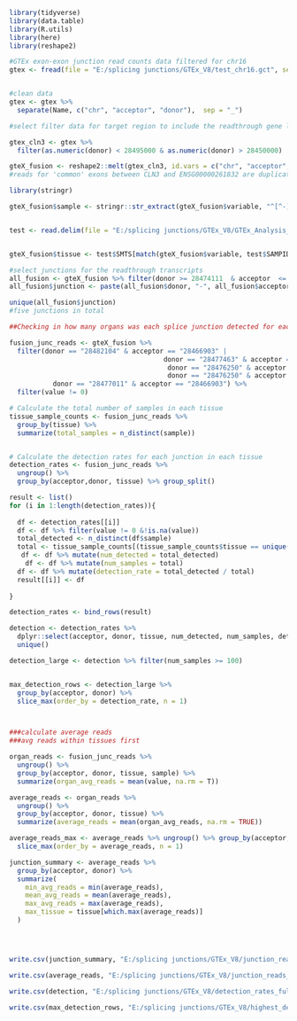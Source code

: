 
```r
library(tidyverse)
library(data.table)
library(R.utils)
library(here)
library(reshape2)

#GTEx exon-exon junction read counts data filtered for chr16
gtex <- fread(file = "E:/splicing junctions/GTEx_V8/test_chr16.gct", sep = "\t", header = T, stringsAsFactors = F)


#clean data
gtex <- gtex %>% 
  separate(Name, c("chr", "acceptor", "donor"),  sep = "_")

#select filter data for target region to include the readthrough gene locus

gtex_cln3 <- gtex %>% 
  filter(as.numeric(donor) < 28495000 & as.numeric(donor) > 28450000)

gteX_fusion <- reshape2::melt(gtex_cln3, id.vars = c("chr", "acceptor", "donor", "Description"))
#reads for 'common' exons between CLN3 and ENSG00000261832 are duplicated

library(stringr)

gteX_fusion$sample <- stringr::str_extract(gteX_fusion$variable, "^[^-]+-[^-]+")


test <- read.delim(file = "E:/splicing junctions/GTEx_V8/GTEx_Analysis_v8_Annotations_SampleAttributesDS.txt", sep = "\t")


gteX_fusion$tissue <- test$SMTS[match(gteX_fusion$variable, test$SAMPID)]

#select junctions for the readthrough transcripts 
all_fusion <- gteX_fusion %>% filter(donor >= 28474111  & acceptor  <= 28471175)
all_fusion$junction <- paste(all_fusion$donor, "-", all_fusion$acceptor, sep = "")

unique(all_fusion$junction)
#five junctions in total

##Checking in how many organs was each splice junction detected for each donor#

fusion_junc_reads <- gteX_fusion %>% 
  filter(donor == "28482104" & acceptor == "28466903" |
                                       donor == "28477463" & acceptor == "28466903" |
                                        donor == "28476250" & acceptor == "28471175" |
                                        donor == "28476250" & acceptor == "28466903" |
           donor == "28477011" & acceptor == "28466903") %>%
  filter(value != 0)

# Calculate the total number of samples in each tissue
tissue_sample_counts <- fusion_junc_reads %>%
  group_by(tissue) %>%
  summarize(total_samples = n_distinct(sample))


# Calculate the detection rates for each junction in each tissue
detection_rates <- fusion_junc_reads %>% 
  ungroup() %>%
  group_by(acceptor,donor, tissue) %>% group_split()

result <- list()
for (i in 1:length(detection_rates)){  
  
  df <- detection_rates[[i]]
  df <- df %>% filter(value != 0 &!is.na(value))
  total_detected <- n_distinct(df$sample)
  total <- tissue_sample_counts[(tissue_sample_counts$tissue == unique(df$tissue)),]$total_samples
   df <- df %>% mutate(num_detected = total_detected)
    df <- df %>% mutate(num_samples = total)
  df <- df %>% mutate(detection_rate = total_detected / total)
  result[[i]] <- df
 
}

detection_rates <- bind_rows(result) 

detection <- detection_rates %>% 
  dplyr::select(acceptor, donor, tissue, num_detected, num_samples, detection_rate) %>%
  unique()

detection_large <- detection %>% filter(num_samples >= 100)


max_detection_rows <- detection_large %>%
  group_by(acceptor, donor) %>%
  slice_max(order_by = detection_rate, n = 1)



###calculate average reads
###avg reads within tissues first

organ_reads <- fusion_junc_reads %>%
  ungroup() %>%
  group_by(acceptor, donor, tissue, sample) %>%
  summarize(organ_avg_reads = mean(value, na.rm = T))

average_reads <- organ_reads %>%
  ungroup() %>%
  group_by(acceptor, donor, tissue) %>%
  summarize(average_reads = mean(organ_avg_reads, na.rm = TRUE))

average_reads_max <- average_reads %>% ungroup() %>% group_by(acceptor, donor) %>%
  slice_max(order_by = average_reads, n = 1)

junction_summary <- average_reads %>%
  group_by(acceptor, donor) %>%
  summarize(
    min_avg_reads = min(average_reads),
    mean_avg_reads = mean(average_reads),
    max_avg_reads = max(average_reads),
    max_tissue = tissue[which.max(average_reads)]
  )




write.csv(junction_summary, "E:/splicing junctions/GTEx_V8/junction_reads_summary_new.csv", row.names = F)

write.csv(average_reads, "E:/splicing junctions/GTEx_V8/junction_reads_full_new.csv", row.names = F)

write.csv(detection, "E:/splicing junctions/GTEx_V8/detection_rates_full_new.csv", row.names = F)

write.csv(max_detection_rows, "E:/splicing junctions/GTEx_V8/highest_detection_new.csv", row.names = F)


```
